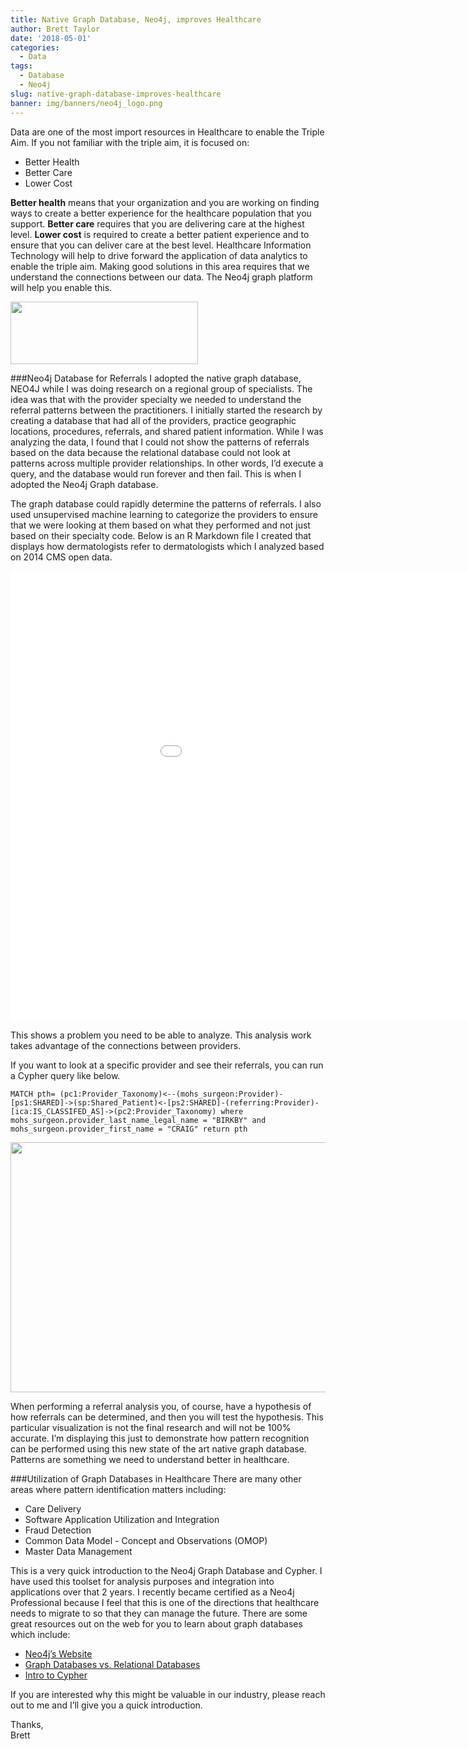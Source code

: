 ```yaml
---
title: Native Graph Database, Neo4j, improves Healthcare
author: Brett Taylor
date: '2018-05-01'
categories:
  - Data
tags:
  - Database
  - Neo4j
slug: native-graph-database-improves-healthcare
banner: img/banners/neo4j_logo.png
---
```

Data are one of the most import resources in Healthcare to enable the Triple Aim.  If you not familiar with the triple aim, it is focused on:     

* Better Health
* Better Care
* Lower Cost

__Better health__ means that your organization and you are working on finding ways to create a better experience for the healthcare population that you support.   __Better care__ requires that you are delivering care at the highest level.  __Lower cost__ is required to create a better patient experience and to ensure that you can deliver care at the best level.  Healthcare Information Technology will help to drive forward the application of data analytics to enable the triple aim.  Making good solutions in this area requires that we understand the connections between our data.   The Neo4j graph platform will help you enable this.

![](/blog/2018-05-01-native-graph-database-improves-healthcare_files/neo4j_logo.png){width=300px height=100px}

 
###Neo4j Database for Referrals
I adopted the native graph database, NEO4J while I was doing research on a regional group of specialists.  The idea was that with the provider specialty we needed to understand the referral patterns between the practitioners.   I initially started the research by creating a database that had all of the providers, practice geographic locations, procedures, referrals, and shared patient information.  While I was analyzing the data, I found that I could not show the patterns of referrals based on the data because the relational database could not look at patterns across multiple provider relationships.   In other words, I'd execute a query, and the database would run forever and then fail.   This is when I adopted the Neo4j Graph database.

The graph database could rapidly determine the patterns of referrals.   I also used unsupervised machine learning to categorize the providers to ensure that we were looking at them based on what they performed and not just based on their specialty code.   Below is an R Markdown file I created that displays how dermatologists refer to dermatologists which I analyzed based on 2014 CMS open data.  


<iframe width="1080" height="720" src="/html/referrals.html" frameborder="0" allowfullscreen></iframe>

This shows a problem you need to be able to analyze.  This analysis work takes advantage of the connections between providers.  

If you want to look at a specific provider and see their referrals, you can run a Cypher query like below.
```
MATCH pth= (pc1:Provider_Taxonomy)<--(mohs_surgeon:Provider)-[ps1:SHARED]->(sp:Shared_Patient)<-[ps2:SHARED]-(referring:Provider)-[ica:IS_CLASSIFED_AS]->(pc2:Provider_Taxonomy) where mohs_surgeon.provider_last_name_legal_name = "BIRKBY" and mohs_surgeon.provider_first_name = "CRAIG" return pth
```
![](/blog/2018-05-01-native-graph-database-improves-healthcare_files/provider_referral_pattern.png){width=600px height=400px}


When performing a referral analysis you, of course, have a hypothesis of how referrals can be determined, and then you will test the hypothesis.  This particular visualization is not the final research and will not be 100% accurate.  I'm displaying this just to demonstrate how pattern recognition can be performed using this new state of the art native graph database.   Patterns are something we need to understand better in healthcare.   

###Utilization of Graph Databases in Healthcare
There are many other areas where pattern identification matters including:    

* Care Delivery
* Software Application Utilization and Integration
* Fraud Detection
* Common Data Model - Concept and Observations (OMOP) 
* Master Data Management

This is a very quick introduction to the Neo4j Graph Database and Cypher.  I have used this toolset for analysis purposes and integration into applications over that 2 years.  I recently became certified as a Neo4j Professional because I feel that this is one of the directions that healthcare needs to migrate to so that they can manage the future.   There are some great resources out on the web for you to learn about graph databases which include:

* [Neo4j's Website](https://neo4j.com/)
* [Graph Databases vs. Relational Databases](https://neo4j.com/developer/graph-db-vs-rdbms/)
* [Intro to Cypher](https://www.youtube.com/watch?v=pMjwgKqMzi8)


If you are interested why this might be valuable in our industry, please reach out to me and I'll give you a quick introduction.

Thanks,    
Brett